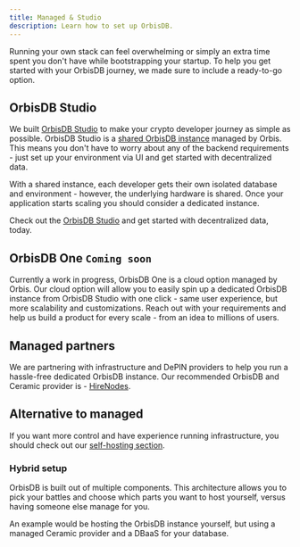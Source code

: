 ```yaml
---
title: Managed & Studio
description: Learn how to set up OrbisDB.
---
```


Running your own stack can feel overwhelming or simply an extra time spent you don't have while
bootstrapping your startup. To help you get started with your OrbisDB journey, we made sure to
include a ready-to-go option.

## OrbisDB Studio

We built [OrbisDB Studio](https://studio.useorbis.com/) to make your crypto developer journey as
simple as possible. OrbisDB Studio is a [shared OrbisDB instance](/databases/orbisdb-setting-up)
managed by Orbis. This means you don't have to worry about any of the backend requirements - just
set up your environment via UI and get started with decentralized data.

With a shared instance, each developer gets their own isolated database and environment - however,
the underlying hardware is shared. Once your application starts scaling you should consider a
dedicated instance.

Check out the [OrbisDB Studio](https://studio.useorbis.com/) and get started with decentralized
data, today.

## OrbisDB One **`Coming soon`**

Currently a work in progress, OrbisDB One is a cloud option managed by Orbis. Our cloud option will
allow you to easily spin up a dedicated OrbisDB instance from OrbisDB Studio with one click - same
user experience, but more scalability and customizations. Reach out with your requirements and help
us build a product for every scale - from an idea to millions of users.

## Managed partners

We are partnering with infrastructure and DePIN providers to help you run a hassle-free dedicated
OrbisDB instance. Our recommended OrbisDB and Ceramic provider is -
[HireNodes](https://hirenodes.io/).

## Alternative to managed

If you want more control and have experience running infrastructure, you should check out our
[self-hosting section](/databases/orbisdb-setting-up/local).

### Hybrid setup

OrbisDB is built out of multiple components. This architecture allows you to pick your battles and
choose which parts you want to host yourself, versus having someone else manage for you.

An example would be hosting the OrbisDB instance yourself, but using a managed Ceramic provider and
a DBaaS for your database.
